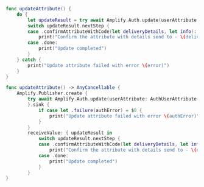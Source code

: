 <BlockSwitcher>

<Block name="Async/Await (iOS 13+)">

```swift
func updateAttribute() {
    do {
        let updateResult = try await Amplify.Auth.update(userAttribute: AuthUserAttribute(.phoneNumber, value: "+2223334444"))
        switch updateResult.nextStep {
        case .confirmAttributeWithCode(let deliveryDetails, let info):
            print("Confirm the attribute with details send to - \(deliveryDetails) \(info)")
        case .done:
            print("Update completed")
        }
    } catch {
        print("Update attribute failed with error \(error)")
    }
}
```

</Block>

<Block name="Combine (iOS 13+)">

```swift
func updateAttribute() -> AnyCancellable {
    Amplify.Publisher.create {
        try await Amplify.Auth.update(userAttribute: AuthUserAttribute(.phoneNumber, value: "+2223334444"))
        }.sink {
            if case let .failure(authError) = $0 {
                print("Update attribute failed with error \(authError)")
            }
        }
        receiveValue: { updateResult in
            switch updateResult.nextStep {
            case .confirmAttributeWithCode(let deliveryDetails, let info):
                print("Confirm the attribute with details send to - \(deliveryDetails) \(info)")
            case .done:
                print("Update completed")
            }
        }
}
```

</Block>

</BlockSwitcher>
